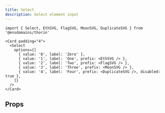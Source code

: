 ```yaml
---
title: Select
description: Select element input
---
```


```tsx
import { Select, EthSVG, FlagSVG, MoonSVG, DuplicateSVG } from '@ensdomains/thorin'
```

```tsx live=true expand=true minHeight=350px
<Card padding="4">
  <Select
    options={[
      { value: '0', label: 'Zero' },
      { value: '1', label: 'One', prefix: <EthSVG /> },
      { value: '2', label: 'Two', prefix: <FlagSVG /> },
      { value: '3', label: 'Three', prefix: <MoonSVG /> },
      { value: '4', label: 'Four', prefix: <DuplicateSVG />, disabled: true },
    ]}
  />
</Card>
```

## Props

<PropsTable sourceLink={sourceLink} types={types} />
